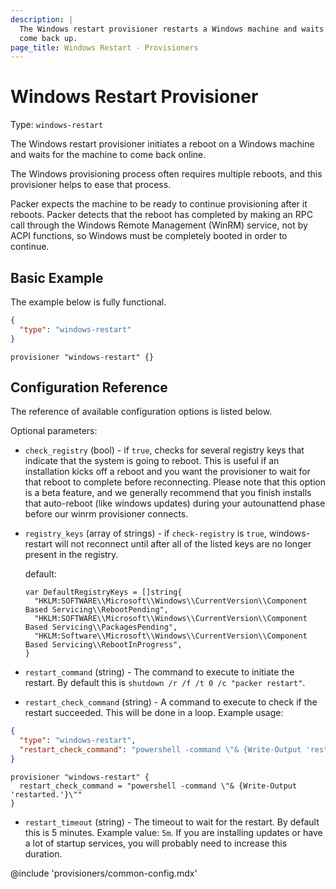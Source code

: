 ```yaml
---
description: |
  The Windows restart provisioner restarts a Windows machine and waits for it to
  come back up.
page_title: Windows Restart - Provisioners
---
```


# Windows Restart Provisioner

Type: `windows-restart`

The Windows restart provisioner initiates a reboot on a Windows machine and
waits for the machine to come back online.

The Windows provisioning process often requires multiple reboots, and this
provisioner helps to ease that process.

Packer expects the machine to be ready to continue provisioning after it
reboots. Packer detects that the reboot has completed by making an RPC call
through the Windows Remote Management (WinRM) service, not by ACPI functions,
so Windows must be completely booted in order to continue.

## Basic Example

The example below is fully functional.

<Tabs>
<Tab heading="JSON">

```json
{
  "type": "windows-restart"
}
```

</Tab>
<Tab heading="HCL2">

```hcl
provisioner "windows-restart" {}
```

</Tab>
</Tabs>

## Configuration Reference

The reference of available configuration options is listed below.

Optional parameters:

- `check_registry` (bool) - if `true`, checks for several registry keys that
  indicate that the system is going to reboot. This is useful if an
  installation kicks off a reboot and you want the provisioner to wait for
  that reboot to complete before reconnecting. Please note that this option
  is a beta feature, and we generally recommend that you finish installs that
  auto-reboot (like windows updates) during your autounattend phase before
  our winrm provisioner connects.

- `registry_keys` (array of strings) - if `check-registry` is `true`,
  windows-restart will not reconnect until after all of the listed keys are
  no longer present in the registry.

  default:

      var DefaultRegistryKeys = []string{
        "HKLM:SOFTWARE\\Microsoft\\Windows\\CurrentVersion\\Component Based Servicing\\RebootPending",
        "HKLM:SOFTWARE\\Microsoft\\Windows\\CurrentVersion\\Component Based Servicing\\PackagesPending",
        "HKLM:Software\\Microsoft\\Windows\\CurrentVersion\\Component Based Servicing\\RebootInProgress",
      }

- `restart_command` (string) - The command to execute to initiate the
  restart. By default this is `shutdown /r /f /t 0 /c "packer restart"`.

- `restart_check_command` (string) - A command to execute to check if the
  restart succeeded. This will be done in a loop. Example usage:

<Tabs>
<Tab heading="JSON">

```json
{
  "type": "windows-restart",
  "restart_check_command": "powershell -command \"& {Write-Output 'restarted.'}\""
}
```

</Tab>
<Tab heading="HCL2">

```hcl
provisioner "windows-restart" {
  restart_check_command = "powershell -command \"& {Write-Output 'restarted.'}\""
}
```

</Tab>
</Tabs>

- `restart_timeout` (string) - The timeout to wait for the restart. By
  default this is 5 minutes. Example value: `5m`. If you are installing
  updates or have a lot of startup services, you will probably need to
  increase this duration.

@include 'provisioners/common-config.mdx'
